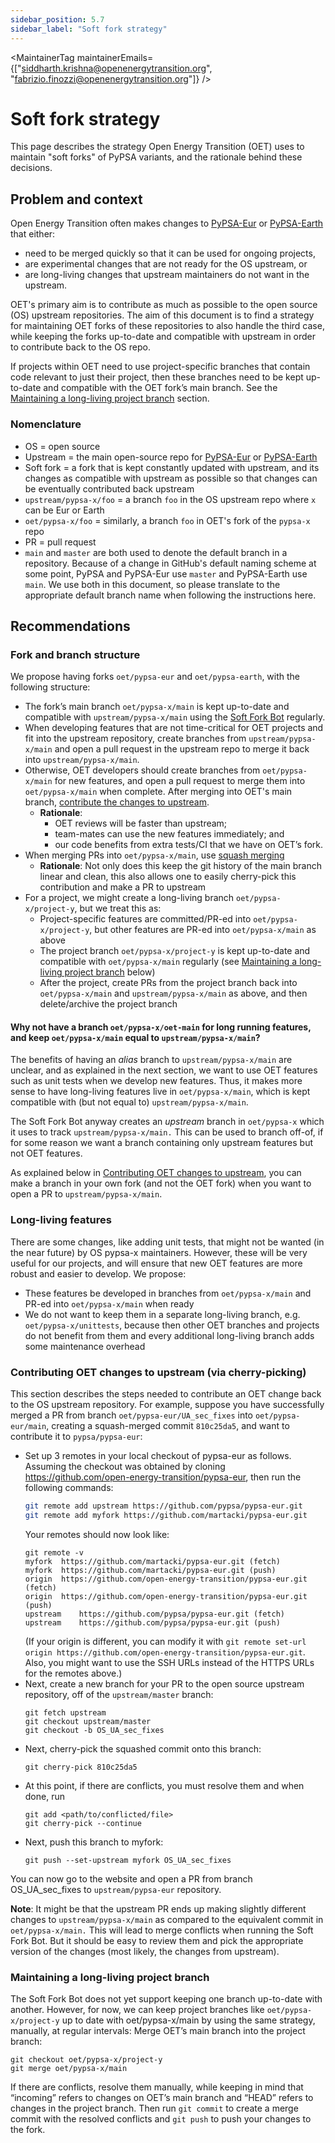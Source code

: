 ```yaml
---
sidebar_position: 5.7
sidebar_label: "Soft fork strategy"
---
```



<MaintainerTag maintainerEmails={["siddharth.krishna@openenergytransition.org", "fabrizio.finozzi@openenergytransition.org"]} />

# Soft fork strategy

This page describes the strategy Open Energy Transition (OET) uses to maintain "soft forks" of PyPSA variants, and the rationale behind these decisions.

## Problem and context

Open Energy Transition often makes changes to [PyPSA-Eur](https://pypsa-eur.readthedocs.io/en/latest/) or [PyPSA-Earth](https://pypsa-earth.readthedocs.io/en/latest/index.html) that either:
- need to be merged quickly so that it can be used for ongoing projects,
- are experimental changes that are not ready for the OS upstream, or
- are long-living changes that upstream maintainers do not want in the upstream.

OET's primary aim is to contribute as much as possible to the open source (OS) upstream repositories. The aim of this document is to find a strategy for maintaining OET forks of these repositories to also handle the third case, while keeping the forks up-to-date and compatible with upstream in order to contribute back to the OS repo.

If projects within OET need to use project-specific branches that contain code relevant to just their project, then these branches need to be kept up-to-date and compatible with the OET fork’s main branch. See the [Maintaining a long-living project branch](#maintaining-a-long-living-project-branch) section.

### Nomenclature
- OS = open source
- Upstream = the main open-source repo for [PyPSA-Eur](https://github.com/PyPSA/pypsa-eur/) or [PyPSA-Earth](https://github.com/pypsa-meets-earth/pypsa-earth/)
- Soft fork = a fork that is kept constantly updated with upstream, and its changes as compatible with upstream as possible so that changes can be eventually contributed back upstream
- `upstream/pypsa-x/foo` = a branch `foo` in the OS upstream repo where `x` can be Eur or Earth
- `oet/pypsa-x/foo` = similarly, a branch `foo` in OET's fork of the `pypsa-x` repo
- PR = pull request
- `main` and `master` are both used to denote the default branch in a repository. Because of a change in GitHub's default naming scheme at some point, PyPSA and PyPSA-Eur use `master` and PyPSA-Earth use `main`. We use both in this document, so please translate to the appropriate default branch name when following the instructions here.

## Recommendations

### Fork and branch structure

We propose having forks `oet/pypsa-eur` and `oet/pypsa-earth`, with the following structure:
- The fork’s main branch `oet/pypsa-x/main` is kept up-to-date and compatible with `upstream/pypsa-x/main` using the [Soft Fork Bot](https://github.com/open-energy-transition/soft-fork-bot) regularly.
- When developing features that are not time-critical for OET projects and fit into the upstream repository, create branches from `upstream/pypsa-x/main` and open a pull request in the upstream repo to merge it back into `upstream/pypsa-x/main`.
- Otherwise, OET developers should create branches from `oet/pypsa-x/main` for new features, and open a pull request to merge them into `oet/pypsa-x/main` when complete. After merging into OET's main branch, [contribute the changes to upstream](#contributing-oet-changes-to-upstream-via-cherry-picking).
    - **Rationale**:
        - OET reviews will be faster than upstream;
        - team-mates can use the new features immediately; and
        - our code benefits from extra tests/CI that we have on OET’s fork.
- When merging PRs into `oet/pypsa-x/main`, use [squash merging](https://docs.github.com/en/repositories/configuring-branches-and-merges-in-your-repository/configuring-pull-request-merges/about-merge-methods-on-github#squashing-your-merge-commits)
    - **Rationale**: Not only does this keep the git history of the main branch linear and clean, this also allows one to easily cherry-pick this contribution and make a PR to upstream
- For a project, we might create a long-living branch `oet/pypsa-x/project-y`, but we treat this as:
    - Project-specific features are committed/PR-ed into `oet/pypsa-x/project-y`, but other features are PR-ed into `oet/pypsa-x/main` as above
    - The project branch `oet/pypsa-x/project-y` is kept up-to-date and compatible with `oet/pypsa-x/main` regularly (see [Maintaining a long-living project branch](#maintaining-a-long-living-project-branch) below)
    - After the project, create PRs from the project branch back into `oet/pypsa-x/main` and `upstream/pypsa-x/main` as above, and then delete/archive the project branch

#### Why not have a branch `oet/pypsa-x/oet-main` for long running features, and keep `oet/pypsa-x/main` equal to `upstream/pypsa-x/main`?

The benefits of having an *alias* branch to `upstream/pypsa-x/main` are unclear, and as explained in the next section, we want to use OET features such as unit tests when we develop new features. Thus, it makes more sense to have long-living features live in `oet/pypsa-x/main`, which is kept compatible with (but not equal to) `upstream/pypsa-x/main`.

The Soft Fork Bot anyway creates an *upstream* branch in `oet/pypsa-x` which it uses to track `upstream/pypsa-x/main.` This can be used to branch off-of, if for some reason we want a branch containing only upstream features but not OET features.

As explained below in [Contributing OET changes to upstream](#contributing-oet-changes-to-upstream-via-cherry-picking), you can make a branch in your own fork (and not the OET fork) when you want to open a PR to `upstream/pypsa-x/main`.

### Long-living features
There are some changes, like adding unit tests, that might not be wanted (in the near future) by OS pypsa-x maintainers. However, these will be very useful for our projects, and will ensure that new OET features are more robust and easier to develop. We propose:
- These features be developed in branches from `oet/pypsa-x/main` and PR-ed into `oet/pypsa-x/main` when ready
- We do not want to keep them in a separate long-living branch, e.g. `oet/pypsa-x/unittests`, because then other OET branches and projects do not benefit from them and every additional long-living branch adds some maintenance overhead


### Contributing OET changes to upstream (via cherry-picking)

This section describes the steps needed to contribute an OET change back to the OS upstream repository.
For example, suppose you have successfully merged a PR from branch `oet/pypsa-eur/UA_sec_fixes` into `oet/pypsa-eur/main`, creating a squash-merged commit `810c25da5`, and want to contribute it to `pypsa/pypsa-eur`:

- Set up 3 remotes in your local checkout of pypsa-eur as follows. Assuming the checkout was obtained by cloning https://github.com/open-energy-transition/pypsa-eur, then run the following commands:
    ```bash
    git remote add upstream https://github.com/pypsa/pypsa-eur.git
    git remote add myfork https://github.com/martacki/pypsa-eur.git
    ```
    Your remotes should now look like:
    ```
    git remote -v
    myfork	https://github.com/martacki/pypsa-eur.git (fetch)
    myfork	https://github.com/martacki/pypsa-eur.git (push)
    origin	https://github.com/open-energy-transition/pypsa-eur.git (fetch)
    origin	https://github.com/open-energy-transition/pypsa-eur.git (push)
    upstream	https://github.com/pypsa/pypsa-eur.git (fetch)
    upstream	https://github.com/pypsa/pypsa-eur.git (push)
    ```
    (If your origin is different, you can modify it with `git remote set-url origin https://github.com/open-energy-transition/pypsa-eur.git`. Also, you might want to use the SSH URLs instead of the HTTPS URLs for the remotes above.)
- Next, create a new branch for your PR to the open source upstream repository, off of the `upstream/master` branch:
    ```
    git fetch upstream
    git checkout upstream/master
    git checkout -b OS_UA_sec_fixes
    ```
- Next, cherry-pick the squashed commit onto this branch:
    ```
    git cherry-pick 810c25da5
    ```
- At this point, if there are conflicts, you must resolve them and when done, run
    ```
    git add <path/to/conflicted/file>
    git cherry-pick --continue
    ```
- Next, push this branch to myfork:
    ```
    git push --set-upstream myfork OS_UA_sec_fixes
    ```
You can now go to the website and open a PR from branch OS_UA_sec_fixes to `upstream/pypsa-eur` repository.

**Note**: It might be that the upstream PR ends up making slightly different changes to `upstream/pypsa-x/main` as compared to the equivalent commit in `oet/pypsa-x/main.` This will lead to merge conflicts when running the Soft Fork Bot. But it should be easy to review them and pick the appropriate version of the changes (most likely, the changes from upstream).


### Maintaining a long-living project branch

The Soft Fork Bot does not yet support keeping one branch up-to-date with another. However, for now, we can keep project branches like `oet/pypsa-x/project-y` up to date with oet/pypsa-x/main by using the same strategy, manually, at regular intervals:
Merge OET’s main branch into the project branch:
```
git checkout oet/pypsa-x/project-y
git merge oet/pypsa-x/main
```
If there are conflicts, resolve them manually, while keeping in mind that “incoming” refers to changes on OET’s main branch and “HEAD” refers to changes in the project branch. Then run `git commit` to create a merge commit with the resolved conflicts and `git push` to push your changes to the fork.
